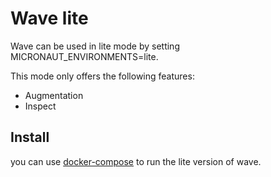 # Wave lite

Wave can be used in lite mode by setting MICRONAUT_ENVIRONMENTS=lite.

This mode only offers the following features:
- Augmentation
- Inspect

## Install

you can use [docker-compose](./install/docker-compose) to run the lite version of wave.
